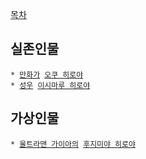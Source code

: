[[목차]]
== 실존인물 ==
 * [[만화가]] [[오쿠 히로야]]
 * [[성우]] [[이시마루 히로야]]
== 가상인물 ==
 * [[울트라맨 가이아]]의 [[후지미야 히로야]]
 
